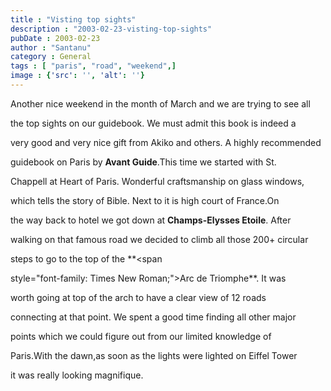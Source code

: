 ```yaml
---
title : "Visting top sights"
description : "2003-02-23-visting-top-sights"
pubDate : 2003-02-23
author : "Santanu"
category : General
tags : [ "paris", "road", "weekend",]
image : {'src': '', 'alt': ''}
---
```

Another nice weekend in the month of March and we are trying to see all

the top sights on our guidebook. We must admit this book is indeed a

very good and very nice gift from Akiko and others. A highly recommended

guidebook on Paris by **Avant Guide**.This time we started with St.

Chappell at Heart of Paris. Wonderful craftsmanship on glass windows,

which tells the story of Bible. Next to it is high court of France.On

the way back to hotel we got down at **Champs-Elysses Etoile**. After

walking on that famous road we decided to climb all those 200+ circular

steps to go to the top of the **<span

style="font-family: Times New Roman;">Arc de Triomphe</span>**. It was

worth going at top of the arch to have a clear view of 12 roads

connecting at that point. We spent a good time finding all other major

points which we could figure out from our limited knowledge of

Paris.With the dawn,as soon as the lights were lighted on Eiffel Tower

it was really looking magnifique.
